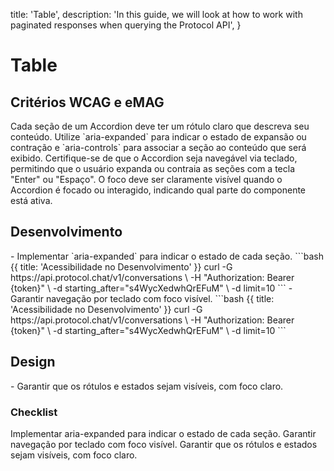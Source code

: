 
  title: 'Table',
  description:
    'In this guide, we will look at how to work with paginated responses when querying the Protocol API',
}

# Table

## Critérios WCAG e eMAG
<Properties fullWidth>
  <Property name="WCAG 1.1.1 / eMAG Diretriz 3" type="Rótulos claros e alternativos">
    Cada seção de um Accordion deve ter um rótulo claro que descreva seu conteúdo. Utilize `aria-expanded` para indicar o estado de expansão ou contração e `aria-controls` para associar a seção ao conteúdo que será exibido.
  </Property>
  <Property name="WCAG 2.1.1 / eMAG Diretriz 5" type="Navegabilidade por teclado">
    Certifique-se de que o Accordion seja navegável via teclado, permitindo que o usuário expanda ou contraia as seções com a tecla "Enter" ou "Espaço".
  </Property>
  <Property name="WCAG 2.4.7 / eMAG Diretriz 5" type="Estado de foco visível">
    O foco deve ser claramente visível quando o Accordion é focado ou interagido, indicando qual parte do componente está ativa.
  </Property>
</Properties>


## Desenvolvimento
<Row>
  <Col>
    - Implementar `aria-expanded` para indicar o estado de cada seção.
  </Col>
  <Col>
    ```bash {{ title: 'Acessibilidade no Desenvolvimento' }}
    curl -G https://api.protocol.chat/v1/conversations \
      -H "Authorization: Bearer {token}" \
      -d starting_after="s4WycXedwhQrEFuM" \
      -d limit=10
    ```
  </Col>
  <Col>
    - Garantir navegação por teclado com foco visível.
  </Col>
  <Col>
    ```bash {{ title: 'Acessibilidade no Desenvolvimento' }}
    curl -G https://api.protocol.chat/v1/conversations \
      -H "Authorization: Bearer {token}" \
      -d starting_after="s4WycXedwhQrEFuM" \
      -d limit=10
    ```
  </Col>
</Row>

## Design
<Row>
  <Col>
  - Garantir que os rótulos e estados sejam visíveis, com foco claro.
  </Col>
  <Col>
    <ImageNote
          imageSrc="https://placehold.co/600x200.png"
          imageAlt="Acessibilidade no Design"
        />
  </Col>
</Row>

### Checklist
<Checklist>
Implementar aria-expanded para indicar o estado de cada seção.
Garantir navegação por teclado com foco visível.
Garantir que os rótulos e estados sejam visíveis, com foco claro.
</Checklist>
